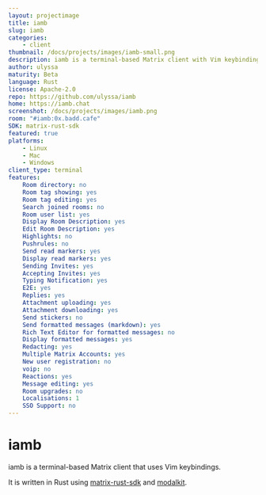 ```yaml
---
layout: projectimage
title: iamb
slug: iamb
categories:
    - client
thumbnail: /docs/projects/images/iamb-small.png
description: iamb is a terminal-based Matrix client with Vim keybindings written in Rust
author: ulyssa
maturity: Beta
language: Rust
license: Apache-2.0
repo: https://github.com/ulyssa/iamb
home: https://iamb.chat
screenshot: /docs/projects/images/iamb.png
room: "#iamb:0x.badd.cafe"
SDK: matrix-rust-sdk
featured: true
platforms:
    - Linux
    - Mac
    - Windows
client_type: terminal
features:
    Room directory: no
    Room tag showing: yes
    Room tag editing: yes
    Search joined rooms: no
    Room user list: yes
    Display Room Description: yes
    Edit Room Description: yes
    Highlights: no
    Pushrules: no
    Send read markers: yes
    Display read markers: yes
    Sending Invites: yes
    Accepting Invites: yes
    Typing Notification: yes
    E2E: yes
    Replies: yes
    Attachment uploading: yes
    Attachment downloading: yes
    Send stickers: no
    Send formatted messages (markdown): yes
    Rich Text Editor for formatted messages: no
    Display formatted messages: yes
    Redacting: yes
    Multiple Matrix Accounts: yes
    New user registration: no
    voip: no
    Reactions: yes
    Message editing: yes
    Room upgrades: no
    Localisations: 1
    SSO Support: no
---
```


# iamb

iamb is a terminal-based Matrix client that uses Vim keybindings.

It is written in Rust using [matrix-rust-sdk] and [modalkit].

[matrix-rust-sdk]: https://matrix.org/docs/projects/sdk/matrix-rust-sdk
[modalkit]: https://github.com/ulyssa/modalkit

